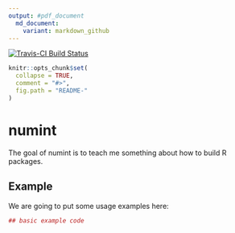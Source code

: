 ```yaml
---
output: #pdf_document
  md_document:
    variant: markdown_github
---
```

[![Travis-CI Build Status](https://travis-ci.org/pmarjora/numint.svg?branch=master)](https://travis-ci.org/pmarjora/numint)
<!-- README.md is generated from README.Rmd. Please edit that file -->

```r
knitr::opts_chunk$set(
  collapse = TRUE,
  comment = "#>",
  fig.path = "README-"
)
```

# numint

The goal of numint is to teach me something about how to build R packages.

## Example

We are going to put some usage examples here:

```r
## basic example code
```
